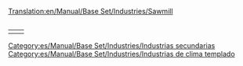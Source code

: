[[Translation:en/Manual/Base Set/Industries/Sawmill]]
<table align="right"><tr valign="top"><td>

{{es/Manual/Base Set/Industries/Industrias| nombre=Aserradero (clima templado)
| imagen=en/Manual/Base Set/Industries/Sawmill.png
| climas=[[es/Manual/Clima|Templado]]
| acepta=[[es/Manual/Base Set/Cargos/Madera|Madera]]
| produce=[[es/Manual/Base Set/Cargos/Mercancías|Mercancías]]
| notas=En inglés tiene dos nombres: '[[en/Manual/Base Set/Industries/Sawmill]]' en el clima templado y '[[en/Manual/Base Set/Industries/Lumber Mill]]' en el clima subtropical.
}}</td>
<td>
{{es/Manual/Base Set/Industries/Industrias| nombre=Aserradero (clima subtropical)
| imagen=en/Manual/Base Set/Industries/Lumbermill.png
| climas=[[es/Manual/Clima|subtropical]]
| acepta=Nada
| produce=[[es/Manual/Base Set/Cargos/Madera|Madera]]
| notas=No se genera ni se construye automáticamente, sino que debe de ser fundada (construida) por el jugador. Debe situarse en zonas con [[es/Árboles de tipo 4|árboles de tipo 4]] (Selva), donde talará los árboles situados dentro de un área determinada. Una vez que todos los árboles en esta área sean talados, la producción se reducirá a 0. Como resultado, normalmente es necesaria la plantación de árboles para mantener esta industria.
}}</td></tr></table>

[[Category:es/Manual/Base Set/Industries/Industrias secundarias]]
[[Category:es/Manual/Base Set/Industries/Industrias de clima templado]]